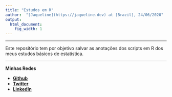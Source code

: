 ```yaml
---
title: "Estudos em R"
author:  "[Jaqueline](https://jaqueline.dev) at [Brazil], 24/06/2020"
output:
  html_document:
    fig_width: 1
---
```


----

Este repositório tem por objetivo salvar as anotações dos scripts em R dos meus estudos básicos de estatística.

----


**Minhas Redes**

* [**Github**](https://github.com/dhelly)
* [**Twitter**](https://twitter.com/dhelly)
* [**LinkedIn**](https://www.linkedin.com/in/jaquelinefernandespb/)
